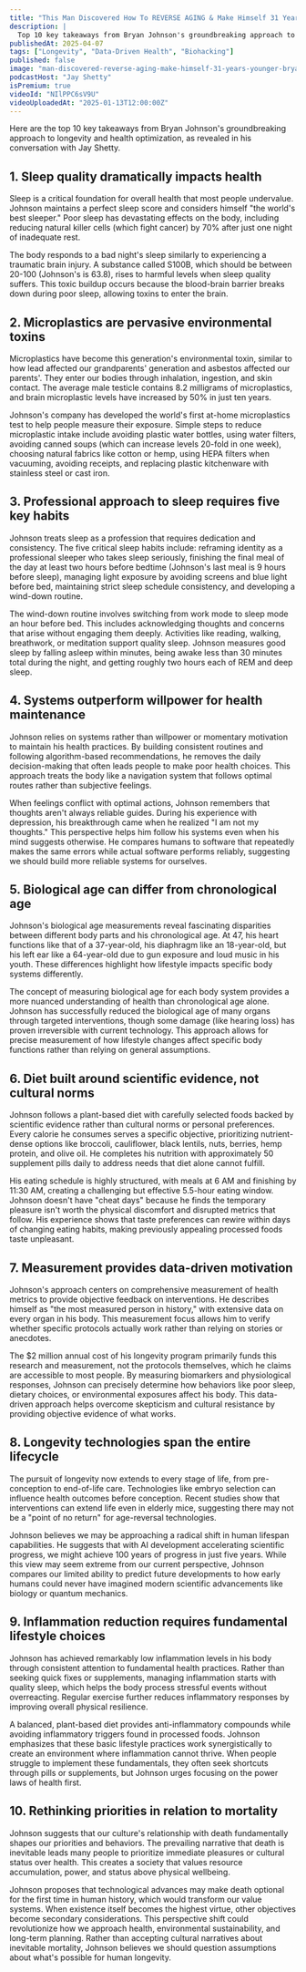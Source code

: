 ```yaml
---
title: "This Man Discovered How To REVERSE AGING & Make Himself 31 Years Younger (Data-Proven)"
description: |
  Top 10 key takeaways from Bryan Johnson's groundbreaking approach to longevity and health optimization, as revealed in his conversation with Jay Shetty.
publishedAt: 2025-04-07
tags: ["Longevity", "Data-Driven Health", "Biohacking"]
published: false
image: "man-discovered-reverse-aging-make-himself-31-years-younger-bryan-johnson.jpg"
podcastHost: "Jay Shetty"
isPremium: true
videoId: "NIlPPC6sV9U"
videoUploadedAt: "2025-01-13T12:00:00Z"
---
```



<PodcastSummaryPageLayout frontmatter={frontmatter}>

Here are the top 10 key takeaways from Bryan Johnson's groundbreaking approach to longevity and health optimization, as revealed in his conversation with Jay Shetty.

## 1. Sleep quality dramatically impacts health

Sleep is a critical foundation for overall health that most people undervalue. Johnson maintains a perfect sleep score and considers himself "the world's best sleeper." Poor sleep has devastating effects on the body, including reducing natural killer cells (which fight cancer) by 70% after just one night of inadequate rest.

The body responds to a bad night's sleep similarly to experiencing a traumatic brain injury. A substance called S100B, which should be between 20-100 (Johnson's is 63.8), rises to harmful levels when sleep quality suffers. This toxic buildup occurs because the blood-brain barrier breaks down during poor sleep, allowing toxins to enter the brain.

## 2. Microplastics are pervasive environmental toxins

Microplastics have become this generation's environmental toxin, similar to how lead affected our grandparents' generation and asbestos affected our parents'. They enter our bodies through inhalation, ingestion, and skin contact. The average male testicle contains 8.2 milligrams of microplastics, and brain microplastic levels have increased by 50% in just ten years.

Johnson's company has developed the world's first at-home microplastics test to help people measure their exposure. Simple steps to reduce microplastic intake include avoiding plastic water bottles, using water filters, avoiding canned soups (which can increase levels 20-fold in one week), choosing natural fabrics like cotton or hemp, using HEPA filters when vacuuming, avoiding receipts, and replacing plastic kitchenware with stainless steel or cast iron.

## 3. Professional approach to sleep requires five key habits

Johnson treats sleep as a profession that requires dedication and consistency. The five critical sleep habits include: reframing identity as a professional sleeper who takes sleep seriously, finishing the final meal of the day at least two hours before bedtime (Johnson's last meal is 9 hours before sleep), managing light exposure by avoiding screens and blue light before bed, maintaining strict sleep schedule consistency, and developing a wind-down routine.

The wind-down routine involves switching from work mode to sleep mode an hour before bed. This includes acknowledging thoughts and concerns that arise without engaging them deeply. Activities like reading, walking, breathwork, or meditation support quality sleep. Johnson measures good sleep by falling asleep within minutes, being awake less than 30 minutes total during the night, and getting roughly two hours each of REM and deep sleep.

## 4. Systems outperform willpower for health maintenance

Johnson relies on systems rather than willpower or momentary motivation to maintain his health practices. By building consistent routines and following algorithm-based recommendations, he removes the daily decision-making that often leads people to make poor health choices. This approach treats the body like a navigation system that follows optimal routes rather than subjective feelings.

When feelings conflict with optimal actions, Johnson remembers that thoughts aren't always reliable guides. During his experience with depression, his breakthrough came when he realized "I am not my thoughts." This perspective helps him follow his systems even when his mind suggests otherwise. He compares humans to software that repeatedly makes the same errors while actual software performs reliably, suggesting we should build more reliable systems for ourselves.

## 5. Biological age can differ from chronological age

Johnson's biological age measurements reveal fascinating disparities between different body parts and his chronological age. At 47, his heart functions like that of a 37-year-old, his diaphragm like an 18-year-old, but his left ear like a 64-year-old due to gun exposure and loud music in his youth. These differences highlight how lifestyle impacts specific body systems differently.

The concept of measuring biological age for each body system provides a more nuanced understanding of health than chronological age alone. Johnson has successfully reduced the biological age of many organs through targeted interventions, though some damage (like hearing loss) has proven irreversible with current technology. This approach allows for precise measurement of how lifestyle changes affect specific body functions rather than relying on general assumptions.

## 6. Diet built around scientific evidence, not cultural norms

Johnson follows a plant-based diet with carefully selected foods backed by scientific evidence rather than cultural norms or personal preferences. Every calorie he consumes serves a specific objective, prioritizing nutrient-dense options like broccoli, cauliflower, black lentils, nuts, berries, hemp protein, and olive oil. He completes his nutrition with approximately 50 supplement pills daily to address needs that diet alone cannot fulfill.

His eating schedule is highly structured, with meals at 6 AM and finishing by 11:30 AM, creating a challenging but effective 5.5-hour eating window. Johnson doesn't have "cheat days" because he finds the temporary pleasure isn't worth the physical discomfort and disrupted metrics that follow. His experience shows that taste preferences can rewire within days of changing eating habits, making previously appealing processed foods taste unpleasant.

## 7. Measurement provides data-driven motivation

Johnson's approach centers on comprehensive measurement of health metrics to provide objective feedback on interventions. He describes himself as "the most measured person in history," with extensive data on every organ in his body. This measurement focus allows him to verify whether specific protocols actually work rather than relying on stories or anecdotes.

The $2 million annual cost of his longevity program primarily funds this research and measurement, not the protocols themselves, which he claims are accessible to most people. By measuring biomarkers and physiological responses, Johnson can precisely determine how behaviors like poor sleep, dietary choices, or environmental exposures affect his body. This data-driven approach helps overcome skepticism and cultural resistance by providing objective evidence of what works.

## 8. Longevity technologies span the entire lifecycle

The pursuit of longevity now extends to every stage of life, from pre-conception to end-of-life care. Technologies like embryo selection can influence health outcomes before conception. Recent studies show that interventions can extend life even in elderly mice, suggesting there may not be a "point of no return" for age-reversal technologies.

Johnson believes we may be approaching a radical shift in human lifespan capabilities. He suggests that with AI development accelerating scientific progress, we might achieve 100 years of progress in just five years. While this view may seem extreme from our current perspective, Johnson compares our limited ability to predict future developments to how early humans could never have imagined modern scientific advancements like biology or quantum mechanics.

## 9. Inflammation reduction requires fundamental lifestyle choices

Johnson has achieved remarkably low inflammation levels in his body through consistent attention to fundamental health practices. Rather than seeking quick fixes or supplements, managing inflammation starts with quality sleep, which helps the body process stressful events without overreacting. Regular exercise further reduces inflammatory responses by improving overall physical resilience.

A balanced, plant-based diet provides anti-inflammatory compounds while avoiding inflammatory triggers found in processed foods. Johnson emphasizes that these basic lifestyle practices work synergistically to create an environment where inflammation cannot thrive. When people struggle to implement these fundamentals, they often seek shortcuts through pills or supplements, but Johnson urges focusing on the power laws of health first.

## 10. Rethinking priorities in relation to mortality

Johnson suggests that our culture's relationship with death fundamentally shapes our priorities and behaviors. The prevailing narrative that death is inevitable leads many people to prioritize immediate pleasures or cultural status over health. This creates a society that values resource accumulation, power, and status above physical wellbeing.

Johnson proposes that technological advances may make death optional for the first time in human history, which would transform our value systems. When existence itself becomes the highest virtue, other objectives become secondary considerations. This perspective shift could revolutionize how we approach health, environmental sustainability, and long-term planning. Rather than accepting cultural narratives about inevitable mortality, Johnson believes we should question assumptions about what's possible for human longevity.

</PodcastSummaryPageLayout>

